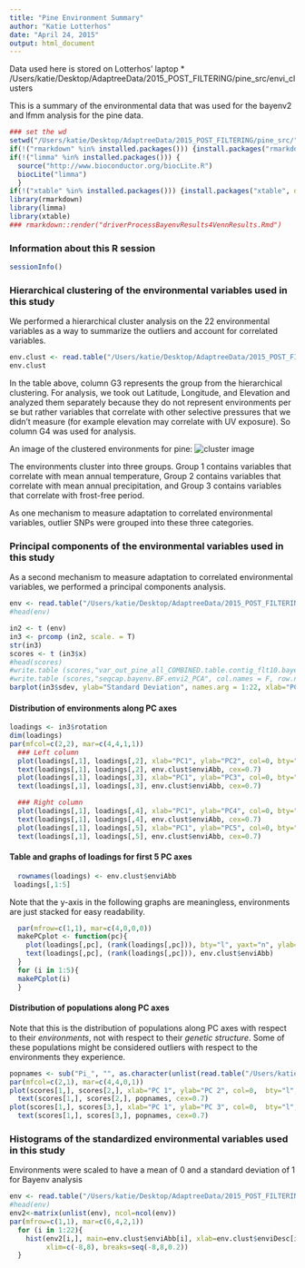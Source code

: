 ```yaml
---
title: "Pine Environment Summary"
author: "Katie Lotterhos"
date: "April 24, 2015"
output: html_document
---
```


Data used here is stored on Lotterhos' laptop 
* /Users/katie/Desktop/AdaptreeData/2015_POST_FILTERING/pine_src/envi_clusters

This is a summary of the environmental data that was used for the bayenv2 and lfmm analysis for the pine data.


```r
### set the wd
setwd("/Users/katie/Desktop/AdaptreeData/2015_POST_FILTERING/pine_src/") 
if(!("rmarkdown" %in% installed.packages())) {install.packages("rmarkdown", dependencies=TRUE)}
if(!("limma" %in% installed.packages())) {
  source("http://www.bioconductor.org/biocLite.R")
  biocLite("limma")
  }
if(!("xtable" %in% installed.packages())) {install.packages("xtable", dependencies=TRUE)}
library(rmarkdown)
library(limma)
library(xtable)
### rmarkdown::render("driverProcessBayenvResults4VennResults.Rmd")
````

### Information about this R session
```r
sessionInfo()
```

### Hierarchical clustering of the environmental variables used in this study

We performed a hierarchical cluster analysis on the 22 environmental variables as a way to summarize the outliers and account for correlated variables.
```r
env.clust <- read.table("/Users/katie/Desktop/AdaptreeData/2015_POST_FILTERING/pine_src/envi_clusters/sprucePineEnvi.clusters", header=TRUE)
env.clust
````

In the table above, column G3 represents the group from the hierarchical clustering.  For analysis, we took out Latitude, Longitude, and Elevation and analyzed them separately because they do not represent environments per se but rather variables that correlate with other selective pressures that we didn't measure (for example elevation may correlate with UV exposure).  So column G4 was used for analysis.

An image of the clustered environments for pine:
![cluster image](envi_clusters/pineClusters.png)

The environments cluster into three groups.  Group 1 contains variables that correlate with mean annual temperature, Group 2 contains variables that correlate with mean annual precipitation, and Group 3 contains variables that correlate with frost-free period.  

As one mechanism to measure adaptation to correlated environmental variables, outlier SNPs were grouped into these three categories.

### Principal components of the environmental variables used in this study

As a second mechanism to measure adaptation to correlated environmental variables, we performed a principal components analysis.

```r
env <- read.table("/Users/katie/Desktop/AdaptreeData/2015_POST_FILTERING/pine_data/var_out_pine_all_COMBINED.table.contig_flt10.bayenv.envi2")
#head(env)

in2 <- t (env)
in3 <- prcomp (in2, scale. = T)
str(in3)
scores <- t (in3$x)
#head(scores)
#write.table (scores,"var_out_pine_all_COMBINED.table.contig_flt10.bayenv.envi2_PCA", col.names = F, row.names = F, quote = F)
#write.table (scores,"seqcap.bayenv.BF.envi2_PCA", col.names = F, row.names = F, quote = F)
barplot(in3$sdev, ylab="Standard Deviation", names.arg = 1:22, xlab="PC axis")
```

#### Distribution of environments along PC axes
```r
loadings <- in3$rotation
dim(loadings)
par(mfcol=c(2,2), mar=c(4,4,1,1))
  ### Left column
  plot(loadings[,1], loadings[,2], xlab="PC1", ylab="PC2", col=0, bty="l", xlim=c(-0.5,0.4))
  text(loadings[,1], loadings[,2], env.clust$enviAbb, cex=0.7)
  plot(loadings[,1], loadings[,3], xlab="PC1", ylab="PC3", col=0, bty="l", xlim=c(-0.5,0.4))
  text(loadings[,1], loadings[,3], env.clust$enviAbb, cex=0.7)

  ### Right column
  plot(loadings[,1], loadings[,4], xlab="PC1", ylab="PC4", col=0, bty="l", xlim=c(-0.5,0.4))
  text(loadings[,1], loadings[,4], env.clust$enviAbb, cex=0.7)
  plot(loadings[,1], loadings[,5], xlab="PC1", ylab="PC5", col=0, bty="l", xlim=c(-0.5,0.4))
  text(loadings[,1], loadings[,5], env.clust$enviAbb, cex=0.7)
````

#### Table and graphs of loadings for first 5 PC axes
```r
  rownames(loadings) <- env.clust$enviAbb
 loadings[,1:5]
```

Note that the y-axis in the following graphs are meaningless, environments are just stacked for easy readability.

```r
  par(mfrow=c(1,1), mar=c(4,0,0,0))
  makePCplot <- function(pc){
    plot(loadings[,pc], (rank(loadings[,pc])), bty="l", yaxt="n", ylab="", xlab=paste("PC", pc), col=0, xlim=c(min(loadings[,pc])*1.5, max(loadings[,pc])*1.5))
    text(loadings[,pc], (rank(loadings[,pc])), env.clust$enviAbb)
  }
  for (i in 1:5){
  makePCplot(i)
  }
```

#### Distribution of populations along PC axes
Note that this is the distribution of populations along PC axes with respect to their *environments*, not with respect to their *genetic structure*.  Some of these populations might be considered outliers with respect to the environments they experience.

```r
popnames <- sub("Pi_", "", as.character(unlist(read.table("/Users/katie/Desktop/AdaptreeData/2015_POST_FILTERING/pine_data/var_out_pine_all_COMBINED.table.contig_flt10.bayenv.envi.finalpops2"))))
par(mfcol=c(2,1), mar=c(4,4,0,1))
plot(scores[1,], scores[2,], xlab="PC 1", ylab="PC 2", col=0,  bty="l", xlim=c(-6,13))
  text(scores[1,], scores[2,], popnames, cex=0.7)
plot(scores[1,], scores[3,], xlab="PC 1", ylab="PC 3", col=0,  bty="l", xlim=c(-6,13))
  text(scores[1,], scores[3,], popnames, cex=0.7)
````

### Histograms of the standardized environmental variables used in this study
Environments were scaled to have a mean of 0 and a standard deviation of 1 for Bayenv analysis
```r
env <- read.table("/Users/katie/Desktop/AdaptreeData/2015_POST_FILTERING/pine_data/var_out_pine_all_COMBINED.table.contig_flt10.bayenv.envi2")
#head(env)
env2<-matrix(unlist(env), ncol=ncol(env))
par(mfrow=c(1,1), mar=c(6,4,2,1))
  for (i in 1:22){
    hist(env2[i,], main=env.clust$enviAbb[i], xlab=env.clust$enviDesc[i],
         xlim=c(-8,8), breaks=seq(-8,8,0.2))
  }

```
